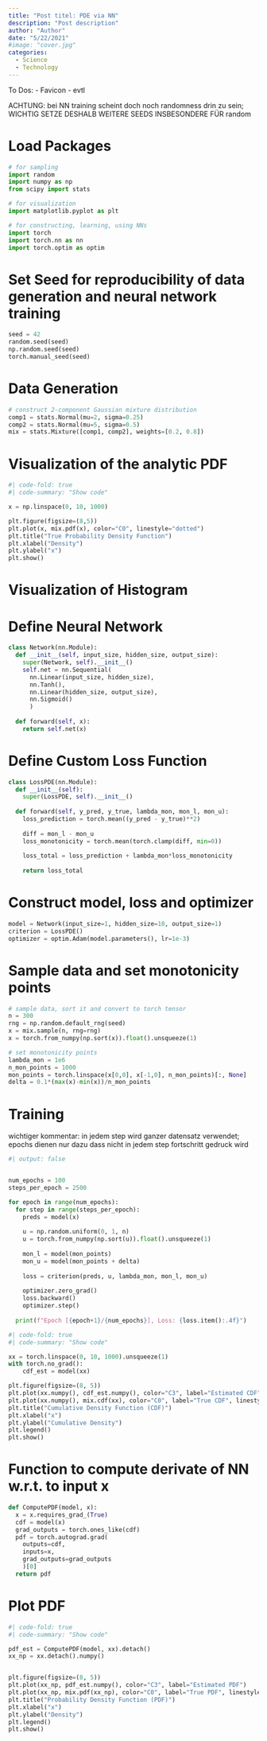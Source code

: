 ```yaml
---
title: "Post titel: PDE via NN"
description: "Post description"
author: "Author"
date: "5/22/2021"
#image: "cover.jpg"
categories:
  - Science
  - Technology
---
```


To Dos:
- Favicon
- evtl 

ACHTUNG: bei NN training scheint doch noch randomness drin zu sein; WICHTIG SETZE DESHALB WEITERE SEEDS INSBESONDERE FÜR random

# Load Packages

```python
# for sampling
import random
import numpy as np
from scipy import stats

# for visualization
import matplotlib.pyplot as plt

# for constructing, learning, using NNs
import torch
import torch.nn as nn
import torch.optim as optim
```

# Set Seed for reproducibility of data generation and neural network training

```python
seed = 42
random.seed(seed)
np.random.seed(seed)
torch.manual_seed(seed)
```


# Data Generation

```python
# construct 2-component Gaussian mixture distribution
comp1 = stats.Normal(mu=2, sigma=0.25)
comp2 = stats.Normal(mu=5, sigma=0.5)
mix = stats.Mixture([comp1, comp2], weights=[0.2, 0.8])
```

# Visualization of the analytic PDF

```python
#| code-fold: true
#| code-summary: "Show code"

x = np.linspace(0, 10, 1000)

plt.figure(figsize=(8,5))
plt.plot(x, mix.pdf(x), color="C0", linestyle="dotted")
plt.title("True Probability Density Function")
plt.xlabel("Density")
plt.ylabel("x")
plt.show()
```

# Visualization of Histogram

# Define Neural Network

```python
class Network(nn.Module):
  def __init__(self, input_size, hidden_size, output_size):
    super(Network, self).__init__()
    self.net = nn.Sequential(
      nn.Linear(input_size, hidden_size),
      nn.Tanh(),
      nn.Linear(hidden_size, output_size),
      nn.Sigmoid()
      )
    
  def forward(self, x):
    return self.net(x)

```

# Define Custom Loss Function

```python
class LossPDE(nn.Module):
  def __init__(self):
    super(LossPDE, self).__init__()
  
  def forward(self, y_pred, y_true, lambda_mon, mon_l, mon_u):
    loss_prediction = torch.mean((y_pred - y_true)**2)
    
    diff = mon_l - mon_u
    loss_monotonicity = torch.mean(torch.clamp(diff, min=0))
    
    loss_total = loss_prediction + lambda_mon*loss_monotonicity
    
    return loss_total

```

# Construct model, loss and optimizer

```python
model = Network(input_size=1, hidden_size=10, output_size=1)
criterion = LossPDE()
optimizer = optim.Adam(model.parameters(), lr=1e-3)
```

# Sample data and set monotonicity points

```python
# sample data, sort it and convert to torch tensor
n = 300
rng = np.random.default_rng(seed)
x = mix.sample(n, rng=rng)
x = torch.from_numpy(np.sort(x)).float().unsqueeze(1)

# set monotonicity points
lambda_mon = 1e6
n_mon_points = 1000
mon_points = torch.linspace(x[0,0], x[-1,0], n_mon_points)[:, None]
delta = 0.1*(max(x)-min(x))/n_mon_points
```

# Training

wichtiger kommentar: in jedem step wird ganzer datensatz verwendet; epochs dienen nur dazu dass nicht in jedem step fortschritt gedruck wird

```python
#| output: false


num_epochs = 100
steps_per_epoch = 2500

for epoch in range(num_epochs):
  for step in range(steps_per_epoch):
    preds = model(x)
    
    u = np.random.uniform(0, 1, n)
    u = torch.from_numpy(np.sort(u)).float().unsqueeze(1)
    
    mon_l = model(mon_points)
    mon_u = model(mon_points + delta)
    
    loss = criterion(preds, u, lambda_mon, mon_l, mon_u)
    
    optimizer.zero_grad()
    loss.backward()
    optimizer.step()
    
  print(f"Epoch [{epoch+1}/{num_epochs}], Loss: {loss.item():.4f}")

```

```python
#| code-fold: true
#| code-summary: "Show code"

xx = torch.linspace(0, 10, 1000).unsqueeze(1)
with torch.no_grad():
    cdf_est = model(xx)

plt.figure(figsize=(8, 5))
plt.plot(xx.numpy(), cdf_est.numpy(), color="C3", label="Estimated CDF")
plt.plot(xx.numpy(), mix.cdf(xx), color="C0", label="True CDF", linestyle="dotted")
plt.title("Cumulative Density Function (CDF)")
plt.xlabel("x")
plt.ylabel("Cumulative Density")
plt.legend()
plt.show()

```

# Function to compute derivate of NN w.r.t. to input x

```python
def ComputePDF(model, x):
  x = x.requires_grad_(True)
  cdf = model(x)
  grad_outputs = torch.ones_like(cdf)
  pdf = torch.autograd.grad(
    outputs=cdf,
    inputs=x,
    grad_outputs=grad_outputs
    )[0]
  return pdf

```

# Plot PDF

```python
#| code-fold: true
#| code-summary: "Show code"

pdf_est = ComputePDF(model, xx).detach()
xx_np = xx.detach().numpy()


plt.figure(figsize=(8, 5))
plt.plot(xx_np, pdf_est.numpy(), color="C3", label="Estimated PDF")
plt.plot(xx_np, mix.pdf(xx_np), color="C0", label="True PDF", linestyle="dotted")
plt.title("Probability Density Function (PDF)")
plt.xlabel("x")
plt.ylabel("Density")
plt.legend()
plt.show()

```
